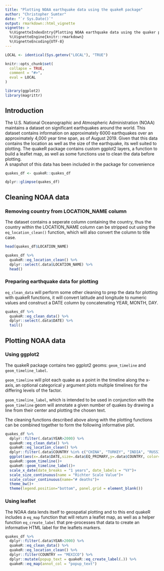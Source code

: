 ```yaml
---
title: "Plotting NOAA earthquake data using the quakeR package"
author: "Christopher Sumter"
date: "`r Sys.Date()`"
output: rmarkdown::html_vignette
vignette: >
  %\VignetteIndexEntry{Plotting NOAA earthquake data using the quaker package}
  %\VignetteEngine{knitr::rmarkdown}
  %\VignetteEncoding{UTF-8}
---
```


```r

LOCAL <- identical(Sys.getenv("LOCAL"), "TRUE")

knitr::opts_chunk$set(
  collapse = TRUE,
  comment = "#>", 
  eval = LOCAL
)

library(ggplot2)
library(magrittr)

```

## Introduction
The U.S. National Oceanographic and Atmospheric Administration (NOAA) maintains a dataset on significant earthquakes around the world. This dataset contains information on approximately 6000 earthquakes over an approximately 4,000 year time span, as of August 2019. Given that this data contains the location as well as the size of the earthquake, its well suited to plotting. The quakeR package contains custom ggplot2 layers, a function to build a leaflet map, as well as some functions use to clean the data before plotting.   
A snapshot of this data has been included in the package for convenience

```r

quakes_df <- quakeR::quakes_df

dplyr::glimpse(quakes_df)

```


## Cleaning NOAA data

### Removing country from LOCATION_NAME column

The dataset contains a seperate column containing the country, thus the country within the LOCATION_NAME column can be stripped out using the `eq_location_clean()` function, which will also convert the column to title case.

```r


head(quakes_df$LOCATION_NAME)

quakes_df %>% 
  quakeR::eq_location_clean() %>% 
  dplyr::select(.data$LOCATION_NAME) %>% 
  head()


```

### Preparing earthquake data for plotting

`eq_clean_data` will perform some other cleaning to prep the data for plotting with quakeR functions, it will convert latitude and longitude to numeric values and construct a DATE column by concatenating YEAR, MONTH, DAY.

```r

quakes_df %>% 
  quakeR::eq_clean_data() %>% 
  dplyr::select(.data$DATE) %>% 
  tail()

```

## Plotting NOAA data

### Using ggplot2

The quakeR package contains two ggplot2 geoms: `geom_timeline` and `geom_timeline_label`.

`geom_timeline` will plot each quake as a point in the timeline along the x-axis, an optional categorical y argument plots multiple timelines for the differing levels of the factor.

`geom_timeline_label`, which is intended to be used in conjunction with the `geom_timeline` geom will annotate a given number of quakes by drawing a line from their center and plotting the chosen text.

The cleaning functions described above along with the plotting functions can be combined together to form the following informative plot.

```r


quakes_df %>%
  dplyr::filter(.data$YEAR>2000) %>%
  quakeR::eq_clean_data() %>%
  quakeR::eq_location_clean() %>%
  dplyr::filter(.data$COUNTRY %in% c("CHINA", "TURKEY", "INDIA", "RUSSIA")) %>% 
  ggplot(aes(x=.data$DATE,size=.data$EQ_PRIMARY,y=.data$COUNTRY, color=.data$DEATHS,      label=.data$LOCATION_NAME))+
  quakeR::geom_timeline()+
  quakeR::geom_timeline_label()+
  scale_x_date(date_breaks = "1 years", date_labels = "%Y")+
  scale_size_continuous(name = "Richter Scale Value")+
  scale_colour_continuous(name="# deaths")+
  theme_bw()+
  theme(legend.position="bottom", panel.grid = element_blank())

```

### Using leaflet

The NOAA data lends itself to geospatial plotting and to this end quakeR includes a `eq_map` function that will return a leaflet map, as well as a helper function `eq_create_label` that pre-processes that data to create an informative HTML label for the leaflets markers.

```r
quakes_df %>%
  dplyr::filter(.data$YEAR>2000) %>% 
  quakeR::eq_clean_data() %>%
  quakeR::eq_location_clean() %>% 
  dplyr::filter(COUNTRY == "MEXICO") %>% 
  dplyr::mutate(popup_text = quakeR::eq_create_label(.)) %>% 
  quakeR::eq_map(annot_col = "popup_text")
```



